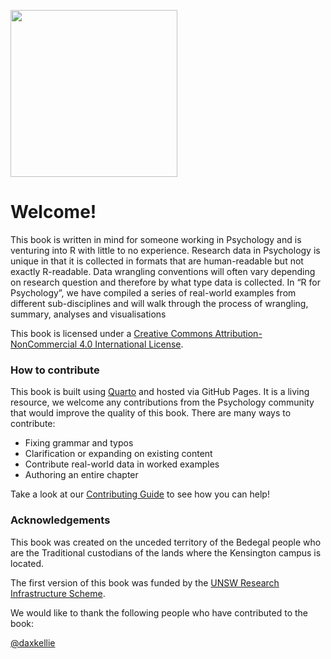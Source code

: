 ![](images/cover.png){width="267"}

# Welcome!  {.unnumbered}

This book is written in mind for someone working in Psychology and is venturing into R with little to no experience. Research data in Psychology is unique in that it is collected in formats that are human-readable but not exactly R-readable. Data wrangling conventions will often vary depending on research question and therefore by what type data is collected. In "R for Psychology", we have compiled a series of real-world examples from different sub-disciplines and will walk through the process of wrangling, summary, analyses and visualisations

This book is licensed under a [Creative Commons Attribution-NonCommercial 4.0 International License](https://creativecommons.org/licenses/by-nc/4.0/).

<!-- Code of Conduct https://www.contributor-covenant.org/version/2/0/code_of_conduct/ -->
<!-- Netlify as a potential deploy host https://www.netlify.com/legal/open-source-policy/ -->

### How to contribute 

This book is built using [Quarto](https://quarto.org/docs/) and hosted via GitHub Pages. It is a living resource, we welcome any contributions from the Psychology community that would improve the quality of this book. There are many ways to contribute:
 
- Fixing grammar and typos
- Clarification or expanding on existing content
- Contribute real-world data in worked examples
- Authoring an entire chapter

Take a look at our [Contributing Guide](contributing.qmd) to see how you can help!

### Acknowledgements

This book was created on the unceded territory of the Bedegal people who are the Traditional custodians of the lands where the Kensington campus is located.  

The first version of this book was funded by the [UNSW Research Infrastructure Scheme](https://research.unsw.edu.au/research-infrastructure). 

We would like to thank the following people who have contributed to the book:


[\@daxkellie](https://github.com/daxkellie)